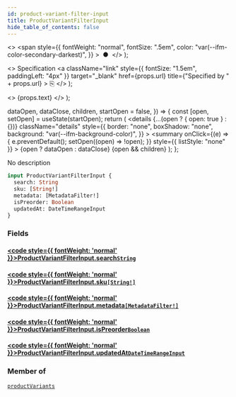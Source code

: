 ```yaml
---
id: product-variant-filter-input
title: ProductVariantFilterInput
hide_table_of_contents: false
---
```


  <>
    <span
      style={{
        fontWeight: "normal",
        fontSize: ".5em",
        color: "var(--ifm-color-secondary-darkest)",
      }}
    >
      &nbsp;●&nbsp;
    </span>
  </>
);

  <>
    Specification
    <a
      className="link"
      style={{ fontSize: "1.5em", paddingLeft: "4px" }}
      target="\_blank"
      href={props.url}
      title={"Specified by " + props.url}
    >
      ⎘
    </a>
  </>
);

  <>
    <span className={props.class}>{props.text}</span>
  </>
);


  dataOpen,
  dataClose,
  children,
  startOpen = false,
}) => {
  const [open, setOpen] = useState(startOpen);
  return (
    <details
      {...(open ? { open: true } : {})}
      className="details"
      style={{
        border: "none",
        boxShadow: "none",
        background: "var(--ifm-background-color)",
      }}
    >
      <summary
        onClick={(e) => {
          e.preventDefault();
          setOpen((open) => !open);
        }}
        style={{ listStyle: "none" }}
      >
        {open ? dataOpen : dataClose}
      </summary>
      {open && children}
    </details>
  );
};

No description

```graphql
input ProductVariantFilterInput {
  search: String
  sku: [String!]
  metadata: [MetadataFilter!]
  isPreorder: Boolean
  updatedAt: DateTimeRangeInput
}
```

### Fields

#### [<code style={{ fontWeight: 'normal' }}>ProductVariantFilterInput.<b>search</b></code>](#)<Bullet />[`String`](../../../api-reference/miscellaneous/scalars/string) <Badge class="badge badge--secondary" text="scalar"/>

>

#### [<code style={{ fontWeight: 'normal' }}>ProductVariantFilterInput.<b>sku</b></code>](#)<Bullet />[`[String!]`](../../../api-reference/miscellaneous/scalars/string) <Badge class="badge badge--secondary" text="list"/> <Badge class="badge badge--secondary" text="scalar"/>

>

#### [<code style={{ fontWeight: 'normal' }}>ProductVariantFilterInput.<b>metadata</b></code>](#)<Bullet />[`[MetadataFilter!]`](../../../api-reference/miscellaneous/inputs/metadata-filter) <Badge class="badge badge--secondary" text="list"/> <Badge class="badge badge--secondary" text="input"/>

>

#### [<code style={{ fontWeight: 'normal' }}>ProductVariantFilterInput.<b>isPreorder</b></code>](#)<Bullet />[`Boolean`](../../../api-reference/miscellaneous/scalars/boolean) <Badge class="badge badge--secondary" text="scalar"/>

>

#### [<code style={{ fontWeight: 'normal' }}>ProductVariantFilterInput.<b>updatedAt</b></code>](#)<Bullet />[`DateTimeRangeInput`](../../../api-reference/miscellaneous/inputs/date-time-range-input) <Badge class="badge badge--secondary" text="input"/>

>

### Member of

[`productVariants`](../../../api-reference/products/queries/product-variants) <Badge class="badge badge--secondary" text="query"/>
